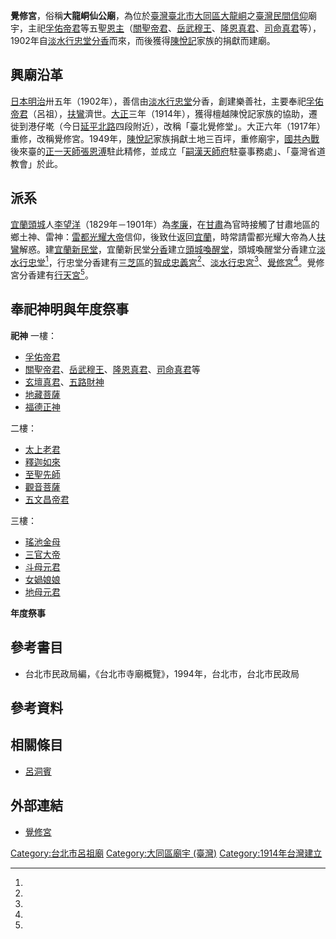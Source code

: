 {{東亞廟宇
| name = 覺修宮
| img =  
| img_capt = 覺修宮
| image_width = 250px
| location = {{TWN}}[[臺北市|臺北市]][[大同區_(臺北市)|大同區]]重慶北路三段340號
| god = [[孚佑帝君|孚佑帝君]]<br />[[關聖帝君|關聖帝君]]<br />[[岳武穆王|岳武穆王]]<br />[[隆恩真君|隆恩真君]]<br />[[司命真君|司命真君]]
| type = 
| struct =  
| open_year =1914年
| cere_date =[[農曆|農曆]][[四月十四日|四月十四日]]（孚佑帝君聖誕） 
|}}

'''覺修宮'''，俗稱'''大龍峒仙公廟'''，為位於[[臺灣|臺灣]][[臺北市|臺北市]][[大同區_(臺灣)|大同區]][[大龍峒|大龍峒]]之[[臺灣民間信仰|臺灣民間信仰]]廟宇，主祀[[孚佑帝君|孚佑帝君]]等五聖[[恩主|恩主]]（[[關聖帝君|關聖帝君]]、[[岳武穆王|岳武穆王]]、[[隆恩真君|隆恩真君]]、[[司命真君|司命真君]]等），1902年自[[淡水行忠堂|淡水行忠堂]][[分香|分香]]而來，而後獲得[[陳悅記|陳悅記]]家族的捐獻而建廟。

==興廟沿革==
[[日本|日本]][[明治|明治]]卅五年（1902年），善信由[[淡水行忠堂|淡水行忠堂]]分香，創建樂善社，主要奉祀[[孚佑帝君|孚佑帝君]]（呂祖），[[扶鸞|扶鸞]]濟世。[[大正|大正]]三年（1914年），獲得檀越陳悅記家族的協助，遷徙到港仔墘（今日[[延平北路|延平北路]]四段附近），改稱「臺北覺修堂」。大正六年（1917年）重修，改稱覺修宮。1949年，[[陳悅記|陳悅記]]家族捐獻土地三百坪，重修廟宇，[[國共內戰|國共內戰]]後來臺的[[正一天師|正一天師]][[張恩溥|張恩溥]]駐此精修，並成立「[[嗣漢天師府|嗣漢天師府]]駐臺事務處」、「臺灣省道教會」於此。

== 派系 ==
[[宜蘭縣|宜蘭]][[頭城|頭城]]人[[李望洋|李望洋]]（1829年－1901年）為[[孝廉|孝廉]]，在[[甘肅|甘肅]]為官時接觸了甘肅地區的鄉土神、雷神：[[雷都光耀大帝|雷都光耀大帝]]信仰，後致仕返回[[宜蘭縣|宜蘭]]，時常請雷都光耀大帝為人[[扶鸞|扶鸞]]解惑。建[[宜蘭新民堂|宜蘭新民堂]]，宜蘭新民堂[[分香|分香]]建立[[頭城喚醒堂|頭城喚醒堂]]，頭城喚醒堂分香建立[[淡水行忠堂|淡水行忠堂]]<ref name="黃忠勤"/>，行忠堂分香建有[[三芝區|三芝區]]的[[智成忠義宮|智成忠義宮]]<ref name="林昭彰"/>、[[淡水行忠宮|淡水行忠宮]]<ref name="許端驛"/>、[[覺修宮|覺修宮]]<ref name="黃忠勤"/>。覺修宮分香建有[[行天宮|行天宮]]<ref name="好廟網"/>。

==奉祀神明與年度祭事==

'''祀神'''
一樓：
*[[孚佑帝君|孚佑帝君]]
*[[關聖帝君|關聖帝君]]、[[岳武穆王|岳武穆王]]、[[隆恩真君|隆恩真君]]、[[司命真君|司命真君]]等
*[[玄壇真君|玄壇真君]]、[[五路財神|五路財神]]
*[[地藏菩薩|地藏菩薩]]
*[[福德正神|福德正神]]

二樓：
*[[太上老君|太上老君]]
*[[釋迦如來|釋迦如來]]
*[[至聖先師|至聖先師]]
*[[觀音菩薩|觀音菩薩]]
*[[五文昌帝君|五文昌帝君]]

三樓：
*[[瑤池金母|瑤池金母]]
*[[三官大帝|三官大帝]]
*[[斗母元君|斗母元君]]
*[[女媧|女媧娘娘]]
*[[地母|地母元君]]

'''年度祭事'''




==參考書目==

*台北市民政局編，《台北市寺廟概覽》，1994年，台北市，台北市民政局

== 參考資料 ==
{{reflist|1|refs=

<ref name="黃忠勤">{{Cite news|url=https://tw.appledaily.com/new/realtime/20140901/461840/|title=我們都誤會行天宮了|author=黃忠勤|language=zh-tw|publisher=《蘋果日報》|date=2014-09-01|accessdate=2019-07-20|archive-date=2020-06-20|archive-url=https://web.archive.org/web/20200620145725/https://tw.appledaily.com/new/realtime/20140901/461840/|dead-url=no}}</ref>

<ref name="林昭彰">{{Cite news|url=|title=三芝忠義宮100年 邀李總統|author=林昭彰|language=zh-tw|publisher=《聯合報》|date=2000-01-25|accessdate=}}</ref>

<ref name="許端驛">{{Cite news|url=https://udn.com/news/story/7323/2588810|title=淡水行忠宮關公慶 古法踏雷罡步再現|author=許端驛|language=zh-tw|publisher=《聯合報》|date=2017-07-17|accessdate=|deadurl=no|archiveurl=https://web.archive.org/web/20180622083906/https://udn.com/news/story/7323/2588810|archivedate=2018-06-22|df=}}</ref>

<ref name="好廟網">{{Cite news|url=https://miao.temple01.com/about.php?tpl=bff08c8 |title=財團法人台北市行天宮三峽分宮<行修宮>|author=臺灣好廟網|language=zh-tw|publisher= 臺灣好廟網|date=2017-07-17|accessdate=|deadurl=no|archiveurl=|archivedate=2018-06-22|df=}}</ref>

}}

==相關條目==
*[[呂洞賓|呂洞賓]]

== 外部連結 ==
*[http://www.25977463.org/ 覺修宮] {{Wayback|url=http://www.25977463.org/ |date=20180315155908 }}

[[Category:台北市呂祖廟|Category:台北市呂祖廟]]
[[Category:大同區廟宇_(臺灣)|Category:大同區廟宇 (臺灣)]]
[[Category:1914年台灣建立|Category:1914年台灣建立]]